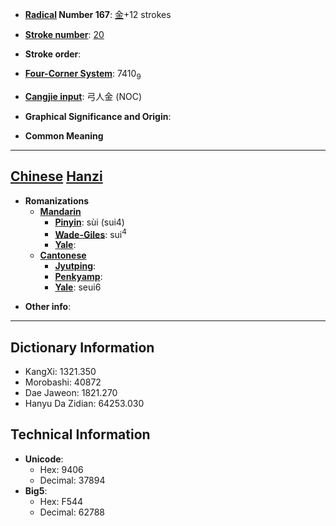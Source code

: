 * '''[[Wiktionary:Chinese radical index| Radical]] Number 167''': [[Wiktionary:Chinese radical index 金|金]]+12 strokes

* '''[[Wiktionary:Chinese total strokes index|Stroke number]]''': [[Wiktionary:Chinese total strokes index 20|20]]

* '''Stroke order''': 

* '''[[Wiktionary:Chinese four corner index|Four-Corner System]]''': 7410<sub>9</sub>

* '''[[Wiktionary:Chinese Cangjie index|Cangjie input]]''': 弓人金 (NOC)

* '''Graphical Significance and Origin''': 

* '''Common Meaning'''

----

== [[Chinese]] [[Hanzi]] ==

* '''Romanizations'''
** '''[[Mandarin]]'''
*** '''[[Pinyin]]''': sùi (sui4)
*** '''[[Wade-Giles]]''': sui<sup>4</sup>
*** '''[[Yale]]''': 
** '''[[Cantonese]]'''
*** '''[[Jyutping]]''':
*** '''[[Penkyamp]]''': 
*** '''[[Yale]]''': seui6

* '''Other info''': 

----

== Dictionary Information ==

* KangXi: 1321.350
* Morobashi: 40872
* Dae Jaweon: 1821.270
* Hanyu Da Zidian: 64253.030

== Technical Information ==

* '''Unicode''':
** Hex: 9406
** Decimal: 37894
* '''Big5''':
** Hex: F544
** Decimal: 62788
